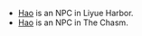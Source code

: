 {{Disambiguation}}
* [[Hao (Liyue Harbor)|Hao]] {{Lang|zh=浩仔}} is an NPC in Liyue Harbor.
* [[Hao (The Chasm)|Hao]] {{Lang|zh=阿昊}} is an NPC in The Chasm.